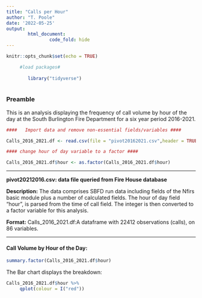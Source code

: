 ```yaml
---
title: "Calls per Hour"
author: "T. Poole"
date: '2022-05-25'
output: 
        html_document:
                code_fold: hide
---
```


```r
knitr::opts_chunk$set(echo = TRUE)
```

```r
     #load packages#
        
        library("tidyverse")
        
```

### Preamble

This is an analysis displaying the frequency of call volume by hour of the day
at the South Burlington Fire Department for a six year period 2016-2021.

```r
####   Import data and remove non-essential fields/variables ####

Calls_2016_2021.df <- read.csv(file = "pivot20162021.csv",header = TRUE, na.strings=c("", "NA"),sep = ",")

#### change hour of day variable to a factor ####

Calls_2016_2021.df$hour <- as.factor(Calls_2016_2021.df$hour)

```
--------------------------------------------------------------------------------

**pivot20212016.csv: data file queried from Fire House database**

**Description:** The data comprises SBFD run data including fields of the Nfirs 
basic module plus a number of calculated fields. The hour of day field "hour", is
parsed from the time of call field. The integer is then converted to a factor
variable for this analysis.

**Format:** Calls_2016_2021.df:A dataframe with 22412 observations (calls), 
on 86 variables.

--------------------------------------------------------------------------------

#### Call Volume by Hour of the Day:
```r
summary.factor(Calls_2016_2021.df$hour)
```
 The Bar chart displays the breakdown:
```r
Calls_2016_2021.df$hour %>%
     qplot(colour = I("red"))
```

